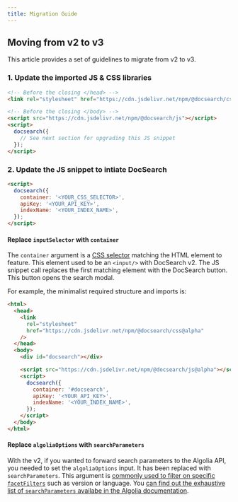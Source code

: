 ```yaml
---
title: Migration Guide
---
```


## Moving from v2 to v3

This article provides a set of guidelines to migrate from v2 to v3.

### 1. Update the imported JS & CSS libraries

```html
<!-- Before the closing </head> -->
<link rel="stylesheet" href="https://cdn.jsdelivr.net/npm/@docsearch/css" />

<!-- Before the closing </body> -->
<script src="https://cdn.jsdelivr.net/npm/@docsearch/js"></script>
<script>
  docsearch({
    // See next section for upgrading this JS snippet
  });
</script>
```

### 2. Update the JS snippet to intiate DocSearch

```html
<script>
  docsearch({
    container: '<YOUR_CSS_SELECTOR>',
    apiKey: '<YOUR_API_KEY>',
    indexName: '<YOUR_INDEX_NAME>',
  });
</script>
```

#### Replace `inputSelector` with `container`

The `container` argument is a [CSS selector][1] matching the HTML element to
feature. This element used to be an `<input/>` with DocSearch v2. The JS snippet
call replaces the first matching element with the DocSearch button. This button
opens the search modal.

For example, the minimalist required structure and imports is:

```html
<html>
  <head>
    <link
      rel="stylesheet"
      href="https://cdn.jsdelivr.net/npm/@docsearch/css@alpha"
    />
  </head>
  <body>
    <div id="docsearch"></div>

    <script src="https://cdn.jsdelivr.net/npm/@docsearch/js@alpha"></script>
    <script>
      docsearch({
        container: '#docsearch',
        apiKey: '<YOUR_API_KEY>',
        indexName: '<YOUR_INDEX_NAME>',
      });
    </script>
  </body>
</html>
```

#### Replace `algoliaOptions` with `searchParameters`

With the v2, if you wanted to forward search parameters to the Algolia API, you
needed to set the `algoliaOptions` input. It has been replaced with
`searchParameters`. This argument is [commonly used to filter on specific
`facetFilters`][2] such as version or language. You [can find out the exhaustive
list of `searchParameters` availabe in the Algolia documentation][3].

[1]: https://developer.mozilla.org/en-US/docs/Web/CSS/CSS_Selectors
[2]: https://www.algolia.com/doc/api-reference/api-parameters/facetFilters/
[3]: https://www.algolia.com/doc/api-reference/search-api-parameters/
